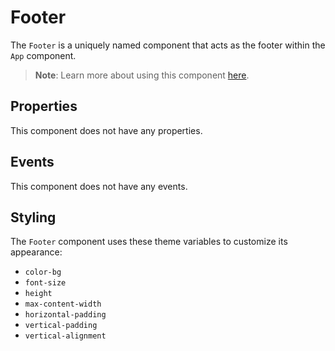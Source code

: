# Footer 

The `Footer` is a uniquely named component that acts as the footer within the `App` component.

> **Note**: Learn more about using this component [here](../learning/app-component).

## Properties

This component does not have any properties.

## Events

This component does not have any events.

## Styling

The `Footer` component uses these theme variables to customize its appearance:

- `color-bg`
- `font-size`
- `height`
- `max-content-width`
- `horizontal-padding`
- `vertical-padding`
- `vertical-alignment`
